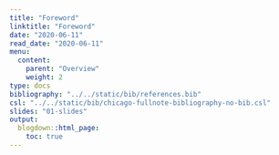 ```yaml
---
title: "Foreword"
linktitle: "Foreword"
date: "2020-06-11"
read_date: "2020-06-11"
menu:
  content:
    parent: "Overview"
    weight: 2
type: docs
bibliography: "../../static/bib/references.bib"
csl: "../../static/bib/chicago-fullnote-bibliography-no-bib.csl"
slides: "01-slides"
output:
  blogdown::html_page:
    toc: true
---
```


